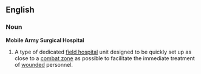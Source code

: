 ==English==
===Noun===
{{wikipedia}}
'''Mobile Army Surgical Hospital'''
# A type of dedicated [[field hospital]] unit designed to be quickly set up as close to a [[combat zone]] as possible to facilitate the immediate treatment of [[wounded]] personnel.